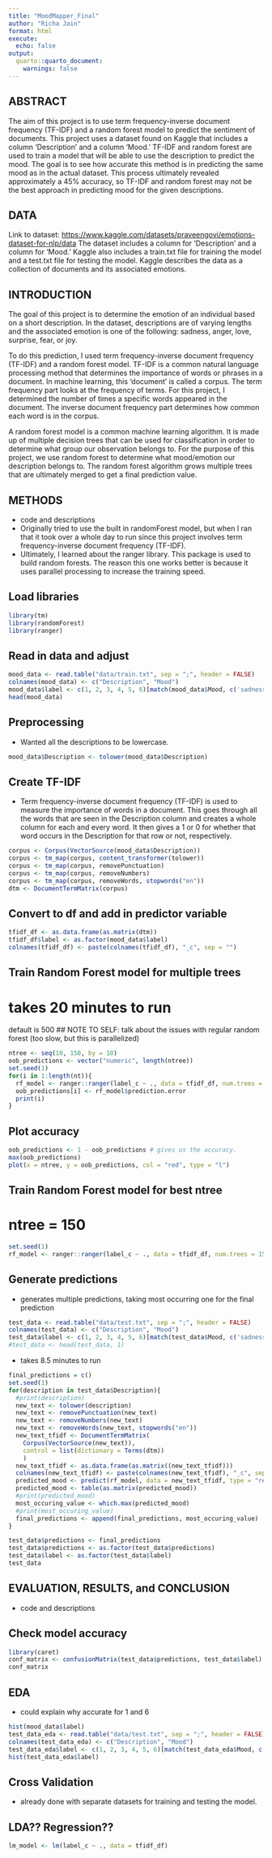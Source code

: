 ```yaml
---
title: "MoodMapper_Final"
author: "Richa Jain"
format: html
execute:
  echo: false
output:
  quarto::quarto_document:
    warnings: false
---
```


## ABSTRACT

The aim of this project is to use term frequency-inverse document frequency (TF-IDF) and a random forest model to predict the sentiment of documents. This project uses a dataset found on Kaggle that includes a column 'Description' and a column 'Mood.' TF-IDF and random forest are used to train a model that will be able to use the description to predict the mood. The goal is to see how accurate this method is in predicting the same mood as in the actual dataset. This process ultimately revealed approximately a 45% accuracy, so TF-IDF and random forest may not be the best approach in predicting mood for the given descriptions. 

## DATA

Link to dataset: [https://www.kaggle.com/datasets/praveengovi/emotions-dataset-for-nlp/data](Emotions Dataset Kaggle)
The dataset includes a column for 'Description' and a column for 'Mood.' Kaggle also includes a train.txt file for training the model and a test.txt file for testing the model. Kaggle describes the data as a collection of documents and its associated emotions. 

## INTRODUCTION

The goal of this project is to determine the emotion of an individual based on a short description. In the dataset, descriptions are of varying lengths and the associated emotion is one of the following: sadness, anger, love, surprise, fear, or joy. 

To do this prediction, I used term frequency-inverse document frequency (TF-IDF) and a random forest model. TF-IDF is a common natural language processing method that determines the importance of words or phrases in a document. In machine learning, this 'document' is called a corpus. The term frequency part looks at the frequency of terms. For this project, I determined the number of times a specific words appeared in the document. The inverse document frequency part determines how common each word is in the corpus.  

A random forest model is a common machine learning algorithm. It is made up of multiple decision trees that can be used for classification in order to determine what group our observation belongs to. For the purpose of this project, we use random forest to determine what mood/emotion our description belongs to. The random forest algorithm grows multiple trees that are ultimately merged to get a final prediction value. 


## METHODS

- code and descriptions
- Originally tried to use the built in randomForest model, but when I ran that it took over a whole day to run since this project involves term frequency-inverse document frequency (TF-IDF). 
- Ultimately, I learned about the ranger library. This package is used to build random forests. The reason this one works better is because it uses parallel processing to increase the training speed.

## Load libraries

```r
library(tm)
library(randomForest)
library(ranger)
```


## Read in data and adjust 

```r
mood_data <- read.table("data/train.txt", sep = ";", header = FALSE)
colnames(mood_data) <- c("Description", "Mood")
mood_data$label <- c(1, 2, 3, 4, 5, 6)[match(mood_data$Mood, c('sadness', 'anger', 'love', 'surprise', 'fear', 'joy'))]
head(mood_data)
```


## Preprocessing
- Wanted all the descriptions to be lowercase. 
```r
mood_data$Description <- tolower(mood_data$Description)
```


## Create TF-IDF
- Term frequency-inverse document frequency (TF-IDF) is used to measure the importance of words in a document. This goes through all the words that are seen in the Description column and creates a whole column for each and every word. It then gives a 1 or 0 for whether that word occurs in the Description for that row or not, respectively. 
```r
corpus <- Corpus(VectorSource(mood_data$Description))
corpus <- tm_map(corpus, content_transformer(tolower))
corpus <- tm_map(corpus, removePunctuation)
corpus <- tm_map(corpus, removeNumbers)
corpus <- tm_map(corpus, removeWords, stopwords("en"))
dtm <- DocumentTermMatrix(corpus)
```


## Convert to df and add in predictor variable

```r
tfidf_df <- as.data.frame(as.matrix(dtm))
tfidf_df$label <- as.factor(mood_data$label)
colnames(tfidf_df) <- paste(colnames(tfidf_df), "_c", sep = "")
```


## Train Random Forest model for multiple trees
# takes 20 minutes to run
default is 500
## NOTE TO SELF: talk about the issues with regular random forest (too slow, but this is parallelized)
```r
ntree <- seq(10, 150, by = 10)
oob_predictions <- vector("numeric", length(ntree))
set.seed(1)
for(i in 1:length(nt)){
  rf_model <- ranger::ranger(label_c ~ ., data = tfidf_df, num.trees = nt[i])
  oob_predictions[i] <- rf_model$prediction.error
  print(i)
}
```


## Plot accuracy

```r
oob_predictions <- 1 - oob_predictions # gives us the accuracy. 
max(oob_predictions)
plot(x = ntree, y = oob_predictions, col = "red", type = "l")
```


## Train Random Forest model for best ntree
# ntree = 150
```r
set.seed(1)
rf_model <- ranger::ranger(label_c ~ ., data = tfidf_df, num.trees = 150)
```


## Generate predictions
- generates multiple predictions, taking most occurring one for the final prediction

```r
test_data <- read.table("data/test.txt", sep = ";", header = FALSE)
colnames(test_data) <- c("Description", "Mood")
test_data$label <- c(1, 2, 3, 4, 5, 6)[match(test_data$Mood, c('sadness', 'anger', 'love', 'surprise', 'fear', 'joy'))]
#test_data <- head(test_data, 1)
```
- takes 8.5 minutes to run
```r
final_predictions = c()
set.seed(1)
for(description in test_data$Description){
  #print(description)
  new_text <- tolower(description)
  new_text <- removePunctuation(new_text)
  new_text <- removeNumbers(new_text)
  new_text <- removeWords(new_text, stopwords("en"))
  new_text_tfidf <- DocumentTermMatrix(
    Corpus(VectorSource(new_text)),
    control = list(dictionary = Terms(dtm))
    )
  new_text_tfidf <- as.data.frame(as.matrix((new_text_tfidf)))
  colnames(new_text_tfidf) <- paste(colnames(new_text_tfidf), "_c", sep = "")
  predicted_mood <- predict(rf_model, data = new_text_tfidf, type = "response", predict.all=TRUE)$predictions
  predicted_mood <- table(as.matrix(predicted_mood))
  #print(predicted_mood)
  most_occuring_value <- which.max(predicted_mood)
  #print(most_occuring_value)
  final_predictions <- append(final_predictions, most_occuring_value)
}
```

```r
test_data$predictions <- final_predictions
test_data$predictions <- as.factor(test_data$predictions)
test_data$label <- as.factor(test_data$label)
test_data
```

## EVALUATION, RESULTS, and CONCLUSION

- code and descriptions

## Check model accuracy

```r
library(caret)
conf_matrix <- confusionMatrix(test_data$predictions, test_data$label)
conf_matrix
```

## EDA 
- could explain why accurate for 1 and 6
```r
hist(mood_data$label)
test_data_eda <- read.table("data/test.txt", sep = ";", header = FALSE)
colnames(test_data_eda) <- c("Description", "Mood")
test_data_eda$label <- c(1, 2, 3, 4, 5, 6)[match(test_data_eda$Mood, c('sadness', 'anger', 'love', 'surprise', 'fear', 'joy'))]
hist(test_data_eda$label)
```


## Cross Validation
- already done with separate datasets for training and testing the model. 


## LDA?? Regression?? 

```r
lm_model <- lm(label_c ~ ., data = tfidf_df)
```


















